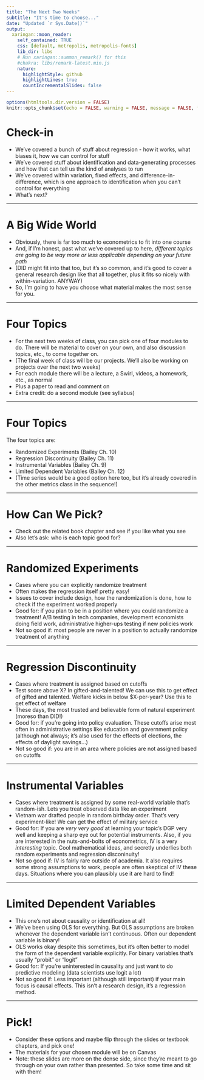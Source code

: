 ```yaml
---
title: "The Next Two Weeks"
subtitle: "It's time to choose..."
date: "Updated `r Sys.Date()`"
output:
  xaringan::moon_reader:
    self_contained: TRUE
    css: [default, metropolis, metropolis-fonts]
    lib_dir: libs
    # Run xaringan::summon_remark() for this
    #chakra: libs/remark-latest.min.js
    nature:
      highlightStyle: github
      highlightLines: true
      countIncrementalSlides: false
---
```



```r
options(htmltools.dir.version = FALSE) 
knitr::opts_chunk$set(echo = FALSE, warning = FALSE, message = FALSE, fig.width = 8, fig.height = 6)
```

# Check-in

- We've covered a bunch of stuff about regression - how it works, what biases it, how we can control for stuff
- We've covered stuff about identification and data-generating processes and how that can tell us the kind of analyses to run
- We've covered within variation, fixed effects, and difference-in-difference, which is one approach to identification when you can't control for everything
- What's next?

---

# A Big Wide World

- Obviously, there is far too much to econometrics to fit into one course
- And, if I'm honest, past what we've covered up to here, *different topics are going to be way more or less applicable depending on your future path*
- (DID might fit into that too, but it's so common, and it's good to cover a general research design like that all together, plus it fits so nicely with within-variation. ANYWAY)
- So, I'm going to have you choose what material makes the most sense for you.

---

# Four Topics

- For the next two weeks of class, you can pick one of four modules to do. There will be material to cover on your own, and also discussion topics, etc., to come together on.
- (The final week of class will be our projects. We'll also be working on projects over the next two weeks)
- For each module there will be a lecture, a Swirl, videos, a homework, etc., as normal
- Plus a paper to read and comment on
- Extra credit: do a second module (see syllabus)

---

# Four Topics

The four topics are:

- Randomized Experiments (Bailey Ch. 10)
- Regression Discontinuity (Bailey Ch. 11)
- Instrumental Variables (Bailey Ch. 9)
- Limited Dependent Variables (Bailey Ch. 12)
- (Time series would be a good option here too, but it's already covered in the other metrics class in the sequence!)

---

# How Can We Pick?

- Check out the related book chapter and see if you like what you see
- Also let's ask: who is each topic good for?

---

# Randomized Experiments

- Cases where you can explicitly randomize treatment
- Often makes the regression itself pretty easy!
- Issues to cover include design, how the randomization is done, how to check if the experiment worked properly
- Good for: if you plan to be in a position where you could randomize a treatment! A/B testing in tech companies, development economists doing field work, administrative higher-ups testing if new policies work
- Not so good if: most people are never in a position to actually randomize treatment of anything

---

# Regression Discontinuity

- Cases where treatment is assigned based on cutoffs
- Test score above X? In gifted-and-talented! We can use this to get effect of gifted and talented. Welfare kicks in below $X-per-year? Use this to get effect of welfare
- These days, the most trusted and believable form of natural experiment (moreso than DID!)
- Good for: if you're going into policy evaluation. These cutoffs arise most often in administrative settings like education and government policy (although not always; it's also used for the effects of elections, the effects of daylight savings...)
- Not so good if: you are in an area where policies are not assigned based on cutoffs

---

# Instrumental Variables

- Cases where treatment is assigned by some real-world variable that's random-ish. Lets you treat observed data like an experiment
- Vietnam war drafted people in random birthday order. That's very experiment-like! We can get the effect of military service
- Good for: If you are *very very good* at learning your topic's DGP very well and keeping a sharp eye out for potential instruments. Also, if you are interested in the nuts-and-bolts of econometrics, IV is a very *interesting* topic. Cool mathematical ideas, and secretly underlies both random experiments and regression disconinuity!
- Not so good if:  IV is fairly rare outside of academia. It also requires some strong assumptions to work, people are often skeptical of IV these days. Situations where you can plausibly use it are hard to find!


---

# Limited Dependent Variables

- This one's not about causality or identification at all!
- We've been using OLS for everything. But OLS assumptions are broken whenever the dependent variable isn't continuous. Often our dependent variable is binary!
- OLS works okay despite this sometimes, but it's often better to model the form of the dependent variable explicitly. For binary variables that's usually "probit" or "logit"
- Good for: If you're uninterested in causality and just want to do predictive modeling (data scientists use logit a lot)
- Not so good if: Less important (although still important) if your main focus is causal effects. This isn't a research design, it's a regression method.

---

# Pick!

- Consider these options and maybe flip through the slides or textbook chapters, and pick one!
- The materials for your chosen module will be on Canvas
- Note: these slides are more on the dense side, since they're meant to go through on your own rather than presented. So take some time and sit with them!